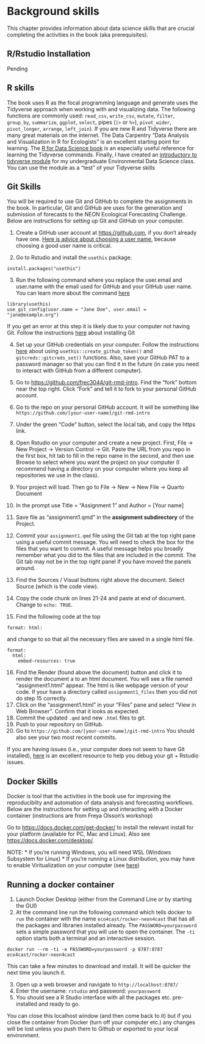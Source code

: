 # Background skills

This chapter provides information about data science skills that are crucial completing the activities in the book (aka prerequisites).

## R/Rstudio Installation

Pending

## R skills

The book uses R as the focal programming language and generate uses the Tidyverse approach when working with and visualizing data. The following functions are commonly used: `read_csv`, `write_csv`, `mutate`, `filter`, `group_by`, `summarize`, `ggplot`, `select`, pipes (`|>` or `%>`), `pivot_wider`, `pivot_longer`, `arrange`, `left_join`). If you are new R and Tidyverse there are many great materials on the internet. The Data Carpentry "Data Analysis and Visualization in R for Ecologists" is an excellent starting point for learning. The [R for Data Science book](https://r4ds.hadley.nz%5D) is an especially useful reference for learning the Tidyverse commands. Finally, I have created an [introductory to tidyverse module](https://github.com/frec-3044/tidyvere-intro-template) for my undergraduate Environmental Data Science class. You can use the module as a "test" of your Tidyverse skills

## Git Skills {#sec-github}

You will be required to use Git and GitHub to complete the assignments in the book. In particular, Git and GitHub are uses for the generation and submission of forecasts to the NEON Ecological Forecasting Challenge. Below are instructions for setting up Git and GitHub on your computer.

1.  Create a GitHub user account at <https://github.com>, if you don't already have one. [Here is advice about choosing a user name](https://happygitwithr.com/github-acct.html#username-advice), because choosing a good user name is critical.

2.  Go to Rstudio and install the `usethis` package.

```         
install.packages("usethis")
```

3.  Run the following command where you replace the user.email and user.name with the email used for GitHub and your GitHub user name. You can learn more about the command [here](https://happygitwithr.com/hello-git.html#hello-git)

```         
library(usethis)
use_git_config(user.name = "Jane Doe", user.email = "jane@example.org")
```

If you get an error at this step it is likely due to your computer not having Git. Follow the instructions [here](https://happygitwithr.com/install-git.html) about installing Git

4.  Set up your GitHub credentials on your computer. Follow the instructions [here](https://happygitwithr.com/https-pat.html#tldr) about using `usethis::create_github_token()` and `gitcreds::gitcreds_set()` functions. Also, save your GitHub PAT to a password manager so that you can find it in the future (in case you need to interact with GitHub from a different computer).

5.  Go to <https://github.com/frec3044/git-rmd-intro>.  Find the "fork" bottom near the top right.  Click "Fork" and tell it to fork to your personal GitHub account.

6.  Go to the repo on your personal GitHub account.  It will be something like `https://github.com/[your-user-name]/git-rmd-intro`

7.  Under the green "Code" button, select the local tab, and copy the https link.

8.  Open Rstudio on your computer and create a new project. First, File -\> New Project -\> Version Control -\> Git. Paste the URL from you repo in the first box, hit tab to fill in the repo name in the second, and then use Browse to select where you want the project on your computer (I recommend having a directory on your computer where you keep all repositories we use in the class).

9.  Your project will load. Then go to File -\> New -\> New File -\> Quarto Document

10. In the prompt use Title = "Assignment 1" and Author = \[Your name\]

11. Save file as "assignment1.qmd" in the **assignment subdirectory** of the Project.

12. Commit your `assignment1.qmd` file using the Git tab at the top right pane using a useful commit message. You will need to check the box for the files that you want to commit. A useful message helps you broadly remember what you did to the files that are included in the commit. The Git tab may not be in the top right panel if you have moved the panels around.

13. Find the Sources / Visual buttons right above the document. Select Source (which is the code view).

14. Copy the code chunk on lines 21-24 and paste at end of document. Change to `echo: TRUE`.

15. Find the following code at the top

```         
format: html:
```

and change to so that all the necessary files are saved in a single html file.

```         
format:   
  html:
    embed-resources: true
```

16. Find the Render (found above the document) button and click it to render the document a to an html document. You will see a file named "assignment1.html" appear. The html is like webpage version of your code. If your have a directory called `assignment1_files` then you did not do step 15 correctly.
17. Click on the "assignment1.html" in your "Files" pane and select "View in Web Browser". Confirm that it looks as expected.
18. Commit the updated `.qmd` and new `.html` files to git.
19. Push to your repository on GitHub.
20. Go to `https://github.com/[your-user-name]/git-rmd-intro` You should also see your two most recent commits.

If you are having issues (i.e., your computer does not seem to have Git installed), [here](https://happygitwithr.com/index.html) is an excellent resource to help you debug your git + Rstudio issues.

## Docker Skills

Docker is tool that the activities in the book use for improving the reproduciblity and automation of data analysis and forecasting workflows. Below are the instructions for setting up and interacting with a Docker container (instructions are from Freya Olsson's workshop)

Go to <https://docs.docker.com/get-docker/> to install the relevant install for your platform (available for PC, Mac and Linux). Also see <https://docs.docker.com/desktop/>.

NOTE: \* If you're running Windows, you will need WSL (Windows Subsystem for Linux) \* If you're running a Linux distribution, you may have to enable Viritualization on your computer (see [here](https://stackoverflow.com/questions/76646465/unable-to-launch-docker-desktop-on-ubuntu/76655270#76655270))

## Running a docker container

1.  Launch Docker Desktop (either from the Command Line or by starting the GUI)
2.  At the command line run the following command which tells docker to `run` the container with the name `eco4cast/rocker-neon4cast` that has all the packages and libraries installed already. The `PASSWORD=yourpassword` sets a simple password that you will use to open the container. The `-ti` option starts both a terminal and an interactive session.

```         
docker run --rm -ti -e PASSWORD=yourpassword -p 8787:8787 eco4cast/rocker-neon4cast
```

This can take a few minutes to download and install. It will be quicker the next time you launch it.

3.  Open up a web browser and navigate to `http://localhost:8787/`
4.  Enter the username: `rstudio` and password: `yourpassword`
5.  You should see a R Studio interface with all the packages etc. pre-installed and ready to go.

You can close this localhost window (and then come back to it) but if you close the container from Docker (turn off your computer etc.) any changes will be lost unless you push them to Github or exported to your local environment.
